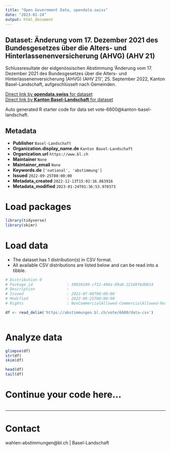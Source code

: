 ```yaml
---
title: "Open Government Data, opendata.swiss"
date: "2023-01-24"
output: html_document
---
```


## Dataset: Änderung vom 17. Dezember 2021 des Bundesgesetzes über die Alters- und Hinterlassenenversicherung (AHVG) (AHV 21)

Schlussresultate der eidgenössischen Abstimmung 'Änderung vom 17. Dezember 2021 des Bundesgesetzes über die Alters- und Hinterlassenenversicherung (AHVG) (AHV 21)', 25. September 2022, Kanton Basel-Landschaft, aufgeschlüsselt nach Gemeinden.

[Direct link by **opendata.swiss** for dataset](https://opendata.swiss/de/dataset/anderung-vom-17-dezember-2021-des-bundesgesetzes-uber-die-alters-und-hinterlassenenversicher-211)<br>
[Direct link by **Kanton Basel-Landschaft** for dataset](https://abstimmungen.bl.ch/vote/6600/data)

Auto generated R starter code for data set vote-6600@kanton-basel-landschaft.

## Metadata

- **Publisher** `Basel-Landschaft`
- **Organization.display_name.de** `Kanton Basel-Landschaft`
- **Organization.url** `https://www.bl.ch`
- **Maintainer** `None`
- **Maintainer_email** `None`
- **Keywords.de** `['national', 'abstimmung']`
- **Issued** `2022-09-25T00:00:00`
- **Metadata_created** `2022-12-13T15:02:16.863916`
- **Metadata_modified** `2023-01-24T01:36:53.970373`


# Load packages

```r

library(tidyverse)
library(skimr)

```

# Load data

-   The dataset has 1 distribution(s) in CSV format.
-   All available CSV distributions are listed below and can be read into a tibble.

```r

# Distribution 0
# Package_id               : 30630190-cf12-490a-89a8-22160f6d0814
# Description              : 
# Issued                   : 2022-07-08T00:00:00
# Modified                 : 2022-09-25T00:00:00
# Rights                   : NonCommercialAllowed-CommercialAllowed-ReferenceRequired

df <- read_delim('https://abstimmungen.bl.ch/vote/6600/data-csv')



```

# Analyze data

```r

glimpse(df)
str(df)
skim(df)

head(df)
tail(df)

```

# Continue your code here...

```r

```

------------------------------------------------------------------------

# Contact

wahlen-abstimmungen@bl.ch | Basel-Landschaft
